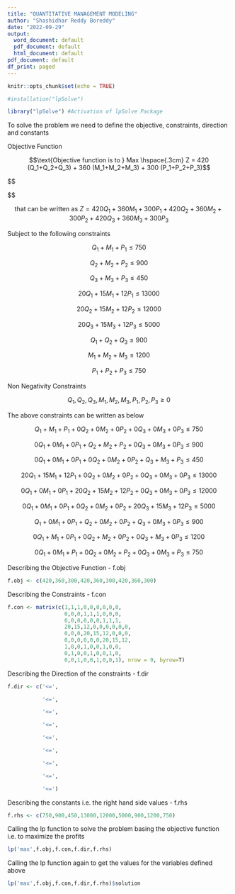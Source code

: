 ```yaml
---
title: "QUANTITATIVE MANAGEMENT MODELING"
author: "Shashidhar Reddy Boreddy"
date: "2022-09-29"
output:
  word_document: default
  pdf_document: default
  html_document: default
pdf_document: default
df_print: paged
---
```

```r
knitr::opts_chunk$set(echo = TRUE)
```
```r
#installation("lpSolve")

library("lpSolve") #Activation of lpSolve Package
```

To solve the problem we need to define the objective, constraints, direction and constants

Objective Function

$$\text{Objective function is to } Max \hspace{.3cm} Z = 420 (Q_1+Q_2+Q_3) + 360 (M_1+M_2+M_3) + 300 (P_1+P_2+P_3)$$

\$\$

\$\$

$$ \text {that can be written as } Z = 420Q_1+360M_1+300P_1+420Q_2+360M_2+300P_2+420Q_3+360M_3+300P_3
$$

Subject to the following constraints

$$
Q_1+M_1+P_1 \le 750 
$$

$$
Q_2+M_2+P_2 \le 900 
$$

$$
Q_3+M_3+P_3 \le 450
$$

$$
20Q_1+15M_1+12P_1 \le 13000
$$

$$
20Q_2+15M_2+12P_2 \le 12000
$$

$$
20Q_3+15M_3+12P_3 \le 5000
$$

$$
Q_1+Q_2+Q_3 \le 900
$$

$$
M_1+M_2+M_3 \le 1200
$$

$$
P_1+P_2+P_3 \le 750 
$$

Non Negativity Constraints

$$
 Q_1,Q_2,Q_3,M_1,M_2,M_3,P_1,P_2,P_3 \ge 0
$$

The above constraints can be written as below

$$
Q_1+M_1+P_1+0Q_2+0M_2+0P_2+0Q_3+0M_3+0P_3 \le 750  
$$

$$
 0Q_1+0M_1+0P_1+Q_2+M_2+P_2+0Q_3+0M_3+0P_3 \le 900
$$

$$
 0Q_1+0M_1+0P_1+0Q_2+0M_2+0P_2+Q_3+M_3+P_3 \le 450
$$

$$
20Q_1+15M_1+12P_1+0Q_2+0M_2+0P_2+0Q_3+0M_3+0P_3 \le 13000
$$

$$
0Q_1+0M_1+0P_1+20Q_2+15M_2+12P_2+0Q_3+0M_3+0P_3 \le 12000
$$

$$
0Q_1+0M_1+0P_1+0Q_2+0M_2+0P_2+20Q_3+15M_3+12P_3 \le 5000
$$

$$
Q_1+0M_1+0P_1+Q_2+0M_2+0P_2+Q_3+0M_3+0P_3 \le 900
$$

$$
0Q_1+M_1+0P_1+0Q_2+M_2+0P_2+0Q_3+M_3+0P_3 \le 1200
$$

$$
0Q_1+0M_1+P_1+0Q_2+0M_2+P_2+0Q_3+0M_3+P_3 \le 750
$$

Describing the Objective Function - f.obj

```r
f.obj <- c(420,360,300,420,360,300,420,360,300)
```

Describing the Constraints - f.con

```r

f.con <- matrix(c(1,1,1,0,0,0,0,0,0,
                  0,0,0,1,1,1,0,0,0,
                  0,0,0,0,0,0,1,1,1,
                  20,15,12,0,0,0,0,0,0,
                  0,0,0,20,15,12,0,0,0,
                  0,0,0,0,0,0,20,15,12,
                  1,0,0,1,0,0,1,0,0,
                  0,1,0,0,1,0,0,1,0,
                  0,0,1,0,0,1,0,0,1), nrow = 9, byrow=T)

```

Describing the Direction of the constraints - f.dir

```r
f.dir <- c('<=',

           '<=',

           '<=',

           '<=',

           '<=',

           '<=',

           '<=',

           '<=',

           '<=')
```

Describing the constants i.e. the right hand side values - f.rhs

```r
f.rhs <- c(750,900,450,13000,12000,5000,900,1200,750)
```

Calling the lp function to solve the problem basing the objective function i.e. to maximize the profits

```r
lp('max',f.obj,f.con,f.dir,f.rhs)
```

Calling the lp function again to get the values for the variables defined above

```r
lp('max',f.obj,f.con,f.dir,f.rhs)$solution
```

